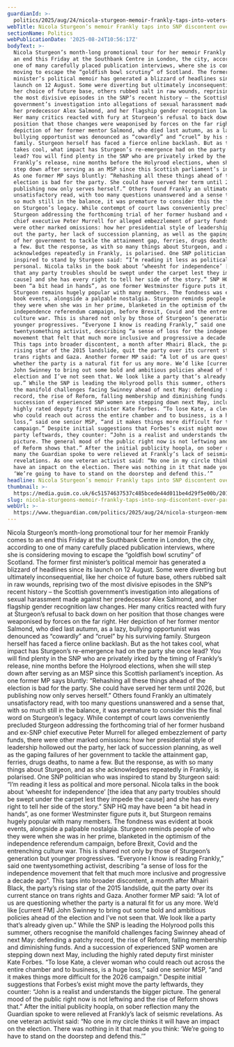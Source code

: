 ```yaml
---
guardianId: >-
  politics/2025/aug/24/nicola-sturgeon-memoir-frankly-taps-into-voters-discontent-over-future-of-snp
webTitle: Nicola Sturgeon’s memoir Frankly taps into SNP discontent over party’s future
sectionName: Politics
webPublicationDate: '2025-08-24T10:56:17Z'
bodyText: >-
  Nicola Sturgeon’s month-long promotional tour for her memoir Frankly comes to
  an end this Friday at the Southbank Centre in London, the city, according to
  one of many carefully placed publication interviews, where she is considering
  moving to escape the “goldfish bowl scrutiny” of Scotland. The former first
  minister’s political memoir has generated a blizzard of headlines since its
  launch on 12 August. Some were diverting but ultimately inconsequential, like
  her choice of future base, others rubbed salt in raw wounds, reprising two of
  the most divisive episodes in the SNP’s recent history – the Scottish
  government’s investigation into allegations of sexual harassment made against
  her predecessor Alex Salmond, and her flagship gender recognition law changes.
  Her many critics reacted with fury at Sturgeon’s refusal to back down on her
  position that those changes were weaponised by forces on the far right. Her
  depiction of her former mentor Salmond, who died last autumn, as a lazy,
  bullying opportunist was denounced as “cowardly” and “cruel” by his surviving
  family. Sturgeon herself has faced a fierce online backlash. But as the hot
  takes cool, what impact has Sturgeon’s re-emergence had on the party she once
  lead? You will find plenty in the SNP who are privately irked by the timing of
  Frankly’s release, nine months before the Holyrood elections, when she will
  step down after serving as an MSP since this Scottish parliament’s inception.
  As one former MP says bluntly: “Rehashing all these things ahead of the
  election is bad for the party. She could have served her term until 2026, but
  publishing now only serves herself.” Others found Frankly an ultimately
  unsatisfactory read, with too many questions unanswered and a sense that, with
  so much still in the balance, it was premature to consider this the final word
  on Sturgeon’s legacy. While contempt of court laws conveniently precluded
  Sturgeon addressing the forthcoming trial of her former husband and ex-SNP
  chief executive Peter Murrell for alleged embezzlement of party funds, there
  were other marked omissions: how her presidential style of leadership hollowed
  out the party, her lack of succession planning, as well as the gaping failures
  of her government to tackle the attainment gap, ferries, drugs deaths, to name
  a few. But the response, as with so many things about Sturgeon, and as she
  acknowledges repeatedly in Frankly, is polarised. One SNP politician who was
  inspired to stand by Sturgeon said: “I’m reading it less as political and more
  personal. Nicola talks in the book about ‘wheesht for independence’ [the idea
  that any party troubles should be swept under the carpet lest they impede the
  cause] and she has every right to tell her side of the story.” SNP HQ may have
  been “a bit head in hands”, as one former Westminster figure puts it, but
  Sturgeon remains hugely popular with many members. The fondness was evident at
  book events, alongside a palpable nostalgia. Sturgeon reminds people of who
  they were when she was in her prime, blanketed in the optimism of the
  independence referendum campaign, before Brexit, Covid and the entrenching
  culture war. This is shared not only by those of Sturgeon’s generation but
  younger progressives. “Everyone I know is reading Frankly,” said one
  twentysomething activist, describing “a sense of loss for the independence
  movement that felt that much more inclusive and progressive a decade ago”.
  This taps into broader discontent, a month after Mhairi Black, the party’s
  rising star of the 2015 landslide, quit the party over its current stance on
  trans rights and Gaza. Another former MP said: “A lot of us are questioning
  whether the party is a natural fit for us any more. We’d like [current FM]
  John Swinney to bring out some bold and ambitious policies ahead of the
  election and I’ve not seen that. We look like a party that’s already given
  up.” While the SNP is leading the Holyrood polls this summer, others recognise
  the manifold challenges facing Swinney ahead of next May: defending a patchy
  record, the rise of Reform, falling membership and diminishing funds. And a
  succession of experienced SNP women are stepping down next May, including the
  highly rated deputy first minister Kate Forbes. “To lose Kate, a clever woman
  who could reach out across the entire chamber and to business, is a huge
  loss,” said one senior MSP, “and it makes things more difficult for the 2026
  campaign.” Despite initial suggestions that Forbes’s exist might move the
  party leftwards, they counter: “John is a realist and understands the bigger
  picture. The general mood of the public right now is not leftwing and the rise
  of Reform shows that.” After the initial publicity hoopla, on sober reflection
  many the Guardian spoke to were relieved at Frankly’s lack of seismic
  revelations. As one veteran activist said: “No one in my circle thinks it will
  have an impact on the election. There was nothing in it that made you think:
  ‘We’re going to have to stand on the doorstep and defend this.’”
headline: Nicola Sturgeon’s memoir Frankly taps into SNP discontent over party’s future
thumbnail: >-
  https://media.guim.co.uk/6c51574637537c485bcede44d011be4d29f5e00b/201_0_2390_1912/500.jpg
slug: nicola-sturgeons-memoir-frankly-taps-into-snp-discontent-over-partys-future
webUrl: >-
  https://www.theguardian.com/politics/2025/aug/24/nicola-sturgeon-memoir-frankly-taps-into-voters-discontent-over-future-of-snp
---
```

Nicola Sturgeon’s month-long promotional tour for her memoir Frankly comes to an end this Friday at the Southbank Centre in London, the city, according to one of many carefully placed publication interviews, where she is considering moving to escape the “goldfish bowl scrutiny” of Scotland. The former first minister’s political memoir has generated a blizzard of headlines since its launch on 12 August. Some were diverting but ultimately inconsequential, like her choice of future base, others rubbed salt in raw wounds, reprising two of the most divisive episodes in the SNP’s recent history – the Scottish government’s investigation into allegations of sexual harassment made against her predecessor Alex Salmond, and her flagship gender recognition law changes. Her many critics reacted with fury at Sturgeon’s refusal to back down on her position that those changes were weaponised by forces on the far right. Her depiction of her former mentor Salmond, who died last autumn, as a lazy, bullying opportunist was denounced as “cowardly” and “cruel” by his surviving family. Sturgeon herself has faced a fierce online backlash. But as the hot takes cool, what impact has Sturgeon’s re-emergence had on the party she once lead? You will find plenty in the SNP who are privately irked by the timing of Frankly’s release, nine months before the Holyrood elections, when she will step down after serving as an MSP since this Scottish parliament’s inception. As one former MP says bluntly: “Rehashing all these things ahead of the election is bad for the party. She could have served her term until 2026, but publishing now only serves herself.” Others found Frankly an ultimately unsatisfactory read, with too many questions unanswered and a sense that, with so much still in the balance, it was premature to consider this the final word on Sturgeon’s legacy. While contempt of court laws conveniently precluded Sturgeon addressing the forthcoming trial of her former husband and ex-SNP chief executive Peter Murrell for alleged embezzlement of party funds, there were other marked omissions: how her presidential style of leadership hollowed out the party, her lack of succession planning, as well as the gaping failures of her government to tackle the attainment gap, ferries, drugs deaths, to name a few. But the response, as with so many things about Sturgeon, and as she acknowledges repeatedly in Frankly, is polarised. One SNP politician who was inspired to stand by Sturgeon said: “I’m reading it less as political and more personal. Nicola talks in the book about ‘wheesht for independence’ [the idea that any party troubles should be swept under the carpet lest they impede the cause] and she has every right to tell her side of the story.” SNP HQ may have been “a bit head in hands”, as one former Westminster figure puts it, but Sturgeon remains hugely popular with many members. The fondness was evident at book events, alongside a palpable nostalgia. Sturgeon reminds people of who they were when she was in her prime, blanketed in the optimism of the independence referendum campaign, before Brexit, Covid and the entrenching culture war. This is shared not only by those of Sturgeon’s generation but younger progressives. “Everyone I know is reading Frankly,” said one twentysomething activist, describing “a sense of loss for the independence movement that felt that much more inclusive and progressive a decade ago”. This taps into broader discontent, a month after Mhairi Black, the party’s rising star of the 2015 landslide, quit the party over its current stance on trans rights and Gaza. Another former MP said: “A lot of us are questioning whether the party is a natural fit for us any more. We’d like [current FM] John Swinney to bring out some bold and ambitious policies ahead of the election and I’ve not seen that. We look like a party that’s already given up.” While the SNP is leading the Holyrood polls this summer, others recognise the manifold challenges facing Swinney ahead of next May: defending a patchy record, the rise of Reform, falling membership and diminishing funds. And a succession of experienced SNP women are stepping down next May, including the highly rated deputy first minister Kate Forbes. “To lose Kate, a clever woman who could reach out across the entire chamber and to business, is a huge loss,” said one senior MSP, “and it makes things more difficult for the 2026 campaign.” Despite initial suggestions that Forbes’s exist might move the party leftwards, they counter: “John is a realist and understands the bigger picture. The general mood of the public right now is not leftwing and the rise of Reform shows that.” After the initial publicity hoopla, on sober reflection many the Guardian spoke to were relieved at Frankly’s lack of seismic revelations. As one veteran activist said: “No one in my circle thinks it will have an impact on the election. There was nothing in it that made you think: ‘We’re going to have to stand on the doorstep and defend this.’”
